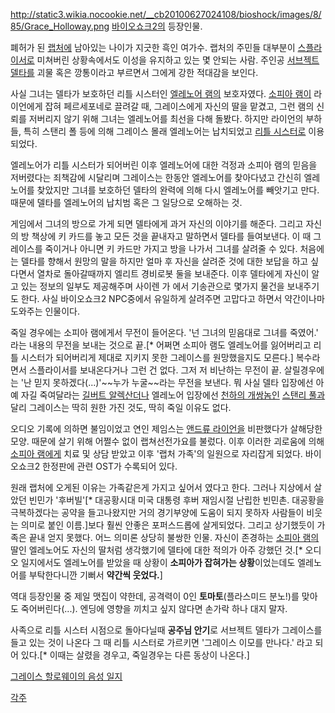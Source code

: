 http://static3.wikia.nocookie.net/__cb20100627024108/bioshock/images/8/85/Grace_Holloway.png
[[바이오쇼크2]]의 등장인물.

폐허가 된 [[랩처]]에 남아있는 나이가 지긋한 흑인 여가수. 랩처의 주민들 대부분이 [[스플라이서]]로 미쳐버린 상황속에서도 이성을 유지하고 있는 몇 안되는 사람. 주인공 [[서브젝트 델타]]를 괴물 혹은 깡통이라고 부르면서 그에게 강한 적대감을 보인다.

사실 그녀는 델타가 보호하던 리틀 시스터인 [[엘레노어 램]]의 보호자였다. [[소피아 램]]이 라이언에게 잡혀 페르세포네로 끌려갈 때, 그레이스에게 자신의 딸을 맡겼고, 그런 램의 신뢰를 저버리지 않기 위해 그녀는 엘레노어를 최선을 다해 돌봤다. 하지만 라이언의 부하들, 특히 스탠리 폴 등에 의해 그레이스 몰래 엘레노어는 납치되었고 [[리틀 시스터]]로 이용되었다. 

엘레노어가 리틀 시스터가 되어버린 이후 엘레노어에 대한 걱정과 소피아 램의 믿음을 저버렸다는 죄책감에 시달리며 그레이스는 한동안 엘레노어를 찾아다녔고 간신히 엘레노어를 찾았지만 그녀를 보호하던 델타의 완력에 의해 다시 엘레노어를 빼앗기고 만다. 때문에 델타를 엘레노어의 납치범 혹은 그 일당으로 오해하는 것.

게임에서 그녀의 방으로 가게 되면 델타에게 과거 자신의 이야기를 해준다. 그리고 자신의 방 책상에 키 카드를 놓고 모든 것을 끝내자고 말하면서 델타를 들여보낸다. 이 때 그레이스를 죽이거나 아니면 키 카드만 가지고 방을 나가서 그녀를 살려줄 수 있다. 처음에는 델타를 향해서 원망의 말을 하지만 얼마 후 자신을 살려준 것에 대한 보답을 하고 싶다면서 열차로 돌아갈때까지 엘리트 경비로봇 둘을 보내준다. 이후 델타에게 자신이 알고 있는 정보의 일부도 제공해주며 사이렌 가 에서 기송관으로 몇가지 물건을 보내주기도 한다. 사실 바이오쇼크2 NPC중에서 유일하게 살려주면 고맙다고 하면서 약간이나마 도와주는 인물이다. 

죽일 경우에는 소피아 램에게서 무전이 들어온다. '넌 그녀의 믿음대로 그녀를 죽였어.' 라는 내용의 무전을 보내는 것으로 끝.[* 어쩌면 소피아 램도 엘레노어를 잃어버리고 리틀 시스터가 되어버리게 제대로 지키지 못한 그레이스를 원망했을지도 모른다.] 복수라면서 스플라이서를 보내온다거나 그런 건 없다. 그저 저 비난하는 무전이 끝. 살릴경우에는 '난 믿지 못하겠다(...)'~~누가 누굴~~라는 무전을 보낸다. 뭐 사실 델타 입장에선 아예 자길 죽여달라는 [[길버트 알렉산더]]나 엘레노어 입장에선 [[천하의 개쌍놈]]인 [[스탠리 풀]]과 달리 그레이스는 딱히 원한 가진 것도, 딱히 죽일 이유도 없다. 

오디오 기록에 의하면 불임이었고 연인 제임스는 [[앤드류 라이언]]을 비판했다가 살해당한 모양. 때문에 살기 위해 어쩔수 없이 랩쳐선전가요를 불렀다. 이후 이러한 괴로움에 의해 [[소피아 램]]에게 치료 및 상담 받았고 이후 '랩처 가족'의 일원으로 자리잡게 되었다. 바이오쇼크2  한정판에 관련 OST가 수록되어 있다.

{{{#!html
<embed src=http://www.youtube.com/v/ttXibkA_ndY?autoplay=0 width=550 height=350>}}}

원래 랩처에 오게된 이유는 가족같은게 가지고 싶어서 였다고 한다.  그러나 지상에서 살았던 빈민가 '후버빌'[* 대공황시대 미국 대통령 후버 재임시절 난립한 빈민촌. 대공황을 극복하겠다는 공약을 들고나왔지만 거의 경기부양에 도움이 되지 못하자 사람들이 비웃는 의미로 붙인 이름.]보다 훨씬 안좋은 포퍼스드롭에 살게되었다. 그리고 상기했듯이 가족은 끝내 얻지 못했다. 어느 의미론 상당히 불쌍한 인물. 자신이 존경하는 [[소피아 램]]의 딸인 엘레노어도 자신의 딸처럼 생각했기에 델타에 대한 적의가 아주 강했던 것.[* 오디오 일지에서도 엘레노어를 받았을 때 상황이 '''소피아가 잡혀가는 상황'''이었는데도 엘레노어를 부탁한다니깐 기뻐서 '''약간씩 웃었다.''']

역대 등장인물 중 제일 맷집이 약한데, 공격력이 0인 '''토마토'''(플라스미드 분노!)를 맞아도 죽어버린다(...). 엔딩에 영향을 끼치고 싶지 않다면 손가락 하나 대지 말자.

사족으로 리틀 시스터 시점으로 돌아다닐때 '''공주님 안기'''로 서브젝트 델타가 그레이스를 들고 있는 것이 나온다 그 때 리틀 시스터로 가르키면 '그레이스 이모를 만나다.' 라고 되어 있다.[* 이때는 살렸을 경우고, 죽일경우는 다른 동상이 나온다.]

[http://blog.naver.com/dkxmffktm59/110184460780 그레이스 할로웨이의 음성 일지]

[[각주]]
